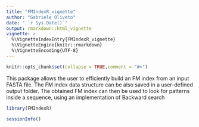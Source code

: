 ```yaml
---
title: "FMIndexR_vignette"
author: "Gabriele Oliveto"
date: " `r Sys.Date()`"
output: rmarkdown::html_vignette
vignette: >
  %\VignetteIndexEntry{FMIndexR_vignette}
  %\VignetteEngine{knitr::rmarkdown}
  %\VignetteEncoding{UTF-8}
---
```


```r
knitr::opts_chunk$set(collapse = TRUE,comment = "#>")
```

This package allows the user to efficiently build an FM index from an input FASTA file. The FM index data structure can be also saved in a user-defined output folder. The obtained FM index can then be used to look for patterns inside a sequence, using an implementation of Backward search

```r
library(FMIndexR)
```

```r
sessionInfo()
```
